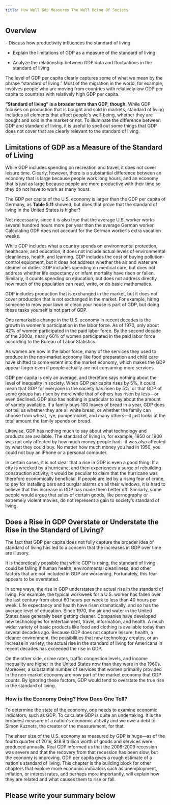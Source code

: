 ```yaml
---
title: How Well Gdp Measures The Well Being Of Society
---
```


## Overview

<Info title="By the end of this section, you will be able to:">
- Discuss how productivity influences the standard of living

- Explain the limitations of GDP as a measure of the standard of living

- Analyze the relationship between GDP data and fluctuations in the standard of living

</Info>

The level of GDP per capita clearly captures some of what we mean by the phrase “standard of living.” Most of the migration in the world, for example, involves people who are moving from countries with relatively low GDP per capita to countries with relatively high GDP per capita.

**“Standard of living” is a broader term than GDP, though.** While GDP focuses on production that is bought and sold in markets, standard of living includes all elements that affect people's well-being, whether they are bought and sold in the market or not. To illuminate the difference between GDP and standard of living, it is useful to spell out some things that GDP does not cover that are clearly relevant to the standard of living.

## Limitations of GDP as a Measure of the Standard of Living

While GDP includes spending on recreation and travel, it does not cover leisure time. Clearly, however, there is a substantial difference between an economy that is large because people work long hours, and an economy that is just as large because people are more productive with their time so they do not have to work as many hours.

The GDP per capita of the U.S. economy is larger than the GDP per capita of Germany, as **Table 5.11** showed, but does that prove that the standard of living in the United States is higher?

Not necessarily, since it is also true that the average U.S. worker works several hundred hours more per year than the average German worker. Calculating GDP does not account for the German worker's extra vacation weeks.

While GDP includes what a country spends on environmental protection, healthcare, and education, it does not include actual levels of environmental cleanliness, health, and learning. GDP includes the cost of buying pollution-control equipment, but it does not address whether the air and water are cleaner or dirtier. GDP includes spending on medical care, but does not address whether life expectancy or infant mortality have risen or fallen. Similarly, it counts spending on education, but does not address directly how much of the population can read, write, or do basic mathematics.

GDP includes production that is exchanged in the market, but it does not cover production that is not exchanged in the market. For example, hiring someone to mow your lawn or clean your house is part of GDP, but doing these tasks yourself is not part of GDP.

<Callout>
  One remarkable change in the U.S. economy in recent decades is the growth in
  women's participation in the labor force. As of 1970, only about 42% of women
  participated in the paid labor force. By the second decade of the 2000s,
  nearly 60% of women participated in the paid labor force according to the
  Bureau of Labor Statistics.
</Callout>

As women are now in the labor force, many of the services they used to produce in the non-market economy like food preparation and child care have shifted to some extent into the market economy, which makes the GDP appear larger even if people actually are not consuming more services.

GDP per capita is only an average, and therefore says nothing about the level of inequality in society. When GDP per capita rises by 5%, it could mean that GDP for everyone in the society has risen by 5%, or that GDP of some groups has risen by more while that of others has risen by less—or even declined. GDP also has nothing in particular to say about the amount of variety available. If a family buys 100 loaves of bread in a year, GDP does not tell us whether they are all white bread, or whether the family can choose from wheat, rye, pumpernickel, and many others—it just looks at the total amount the family spends on bread.

Likewise, GDP has nothing much to say about what technology and products are available. The standard of living in, for example, 1950 or 1900 was not only affected by how much money people had—it was also affected by what they could buy. No matter how much money you had in 1950, you could not buy an iPhone or a personal computer.

In certain cases, it is not clear that a rise in GDP is even a good thing. If a city is wrecked by a hurricane, and then experiences a surge of rebuilding construction activity, it would be peculiar to claim that the hurricane was therefore economically beneficial. If people are led by a rising fear of crime, to pay for installing bars and burglar alarms on all their windows, it is hard to believe that this increase in GDP has made them better off. Similarly, some people would argue that sales of certain goods, like pornography or extremely violent movies, do not represent a gain to society’s standard of living.

## Does a Rise in GDP Overstate or Understate the Rise in the Standard of Living?

<Callout>
  The fact that GDP per capita does not fully capture the broader idea of
  standard of living has led to a concern that the increases in GDP over time
  are illusory.
</Callout>

It is theoretically possible that while GDP is rising, the standard of living could be falling if human health, environmental cleanliness, and other factors that are not included in GDP are worsening. Fortunately, this fear appears to be overstated.

In some ways, the rise in GDP understates the actual rise in the standard of living. For example, the typical workweek for a U.S. worker has fallen over the last century from about 60 hours per week to less than 40 hours per week. Life expectancy and health have risen dramatically, and so has the average level of education. Since 1970, the air and water in the United States have generally been getting cleaner. Companies have developed new technologies for entertainment, travel, information, and health. A much wider variety of basic products like food and clothing is available today than several decades ago. Because GDP does not capture leisure, health, a cleaner environment, the possibilities that new technology creates, or an increase in variety, the actual rise in the standard of living for Americans in recent decades has exceeded the rise in GDP.

On the other side, crime rates, traffic congestion levels, and income inequality are higher in the United States now than they were in the 1960s. Moreover, a substantial number of services that women primarily provided in the non-market economy are now part of the market economy that GDP counts. By ignoring these factors, GDP would tend to overstate the true rise in the standard of living.

### How is the Economy Doing? How Does One Tell?

To determine the state of the economy, one needs to examine economic indicators, such as GDP. To calculate GDP is quite an undertaking. It is the broadest measure of a nation's economic activity and we owe a debt to Simon Kuznets, the creator of the measurement, for that.

The sheer size of the U.S. economy as measured by GDP is huge—as of the fourth quarter of 2016, $18.9 trillion worth of goods and services were produced annually. Real GDP informed us that the 2008-2009 recession was severe and that the recovery from that recession has been slow, but the economy is improving. GDP per capita gives a rough estimate of a nation's standard of living. This chapter is the building block for other chapters that explore more economic indicators such as unemployment, inflation, or interest rates, and perhaps more importantly, will explain how they are related and what causes them to rise or fall.

## Please write your summary below

